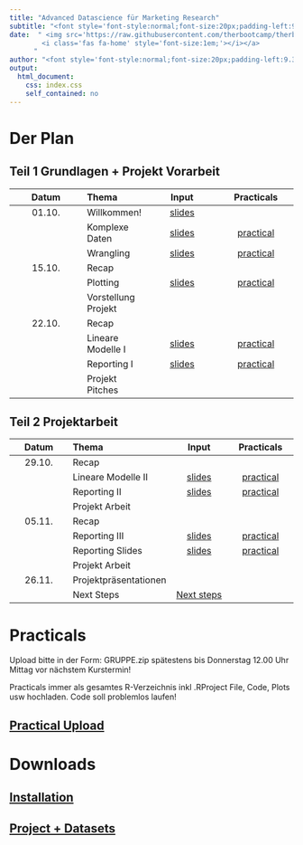 ```yaml
---
title: "Advanced Datascience für Marketing Research"
subtitle: "<font style='font-style:normal;font-size:20px;padding-left:9.3px'>471802, Stand: `r paste(Sys.Date())`</font>"
date:  " <img src='https://raw.githubusercontent.com/therbootcamp/therbootcamp.github.io/master/_sessions/_image/by-sa.png' style= 'height:14.7px;vertical-align:baseline'/><a href='https://therbootcamp.github.io'>
        <i class='fas fa-home' style='font-size:1em;'></i></a>
      "
author: "<font style='font-style:normal;font-size:20px;padding-left:9.3px'>HS 2021</font>"
output:
  html_document:
    css: index.css
    self_contained: no
---
```


# Der Plan

## Teil 1 Grundlagen + Projekt Vorarbeit
|Datum <br><img width=10/>|Thema <br><img width=50/>|Input <br><img width=50/>|Practicals <br><img width=20/>|
|:--:|:-|:--:|:--:|
|01.10.| Willkommen! | [slides](_sessions/Welcome/Welcome.html) | | 
|| Komplexe Daten | [slides](_sessions/Data/Data.html)|[practical](_sessions/Data/Data_practical.html)|  
|| Wrangling | [slides](_sessions/Wrangling/Wrangling.html) | [practical](_sessions/Wrangling/Wrangling_practical.html)|
|15.10.| Recap | | | 
|      | Plotting | [slides](_sessions/Plotting/Plotting.html) | [practical](_sessions/Plotting/Plotting_practical.html)|
||Vorstellung Projekt |<!--[slides](_sessions/ProjectIntro/ProjectIntro.html)-->|||
|22.10.| Recap | | | 
|| Lineare Modelle I            | [slides](_sessions/LinearModelsI/LinearModelsI.html)|[practical](_sessions/LinearModelsI/LinearModelsI_practical.html)| [solutions](_sessions/StatistikI/StatistikI_practical_solutions.html)|
|| Reporting I | [slides](_sessions/ReportingI/ReportingI.html)| [practical](_sessions/ReportingI/ReportingI_practical.html)||
||Projekt Pitches||||

## Teil 2 Projektarbeit

|Datum <br><img width=10/>|Thema <br><img width=50/>|Input <br><img width=50/>|Practicals <br><img width=20/>|
|:--:|:-|:--:|:--:|
|29.10.| Recap | | | 
|| Lineare Modelle II |[slides](_sessions/LinearModelsII/LinearModelsII.html)|[practical](_sessions/LinearModelsII/LinearModelsII_practical.html)| [solutions](_sessions/StatistikII/StatistikII_practical_solutions.html)|
|| Reporting II | [slides](_sessions/ReportingII/ReportingII.html)| [practical](_sessions/ReportingII/ReportingII_practical.html)||
||Projekt Arbeit||||
|05.11.| Recap |||
|| Reporting III | [slides](_sessions/ReportingIII/ReportingIII.html)| [practical](_sessions/ReportingIII/ReportingIII_practical.html)||
|| Reporting Slides | [slides](_sessions/Reporting_Slides/Reporting_Slides.html)| [practical](_sessions/Reporting_Slides/Reporting_Slides_practical.html)||
||Projekt Arbeit||||
|26.11.| Projektpräsentationen || <!--[feedback](https://forms.gle/38LagXxyH2cMHynt8)-->| 
||Next Steps|[Next steps](_sessions/NextSteps/NextSteps.html) |  | | 


# Practicals

Upload bitte in der Form: GRUPPE.zip spätestens bis Donnerstag 12.00 Uhr Mittag vor nächstem Kurstermin!

Practicals immer als gesamtes R-Verzeichnis inkl .RProject File, Code, Plots usw hochladen. Code soll problemlos laufen!

<h2>[Practical Upload](https://www.dropbox.com/request/Xy2d1iene4LATNdSmVzJ)</h2>

# Downloads

<h2>[Installation](installation.html)</h2>

<h2>[Project + Datasets](https://ads-hs2021.netlify.app/ADS_HS2021.zip)</h2>
